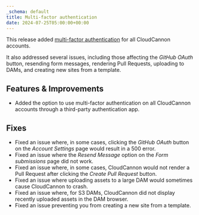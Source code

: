 ```yaml
---
_schema: default
title: Multi-factor authentication
date: 2024-07-25T05:00:00+00:00
---
```

This release added [multi-factor authentication](/documentation/articles/what-is-multi-factor-authentication/) for all CloudCannon accounts.

It also addressed several issues, including those affecting the *GitHub OAuth* button, resending form messages, rendering Pull Requests, uploading to DAMs, and creating new sites from a template.

## Features & Improvements

* Added the option to use multi-factor authentication on all CloudCannon accounts through a third-party authentication app.

## Fixes

* Fixed an issue where, in some cases, clicking the *GitHub OAuth* button on the *Account Settings* page would result in a 500 error.
* Fixed an issue where the *Resend Message* option on the *Form submissions* page did not work.
* Fixed an issue where, in some cases, CloudCannon would not render a Pull Request after clicking the *Create Pull Request* button.
* Fixed an issue where uploading assets to a large DAM would sometimes cause CloudCannon to crash.
* Fixed an issue where, for S3 DAMs, CloudCannon did not display recently uploaded assets in the DAM browser.
* Fixed an issue preventing you from creating a new site from a template.